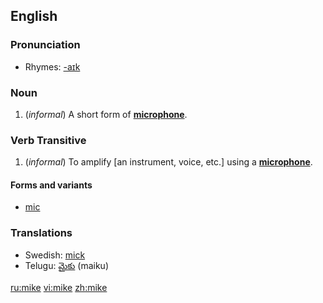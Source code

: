 {{see|Mike}}
==English==

===Pronunciation===
*Rhymes: [[Rhymes:English:-aɪk|-aɪk]]

===Noun===
{{en-noun}}

#(''informal'') A short form of '''[[microphone]]'''.

===Verb Transitive===

#(''informal'') To amplify [an instrument, voice, etc.] using a '''[[microphone]]'''.
====Forms and variants====
*[[mic]]

===Translations===
*Swedish: [[mick]] {{c}}
*Telugu: [[మైకు]] (maiku)

[[ru:mike]]
[[vi:mike]]
[[zh:mike]]